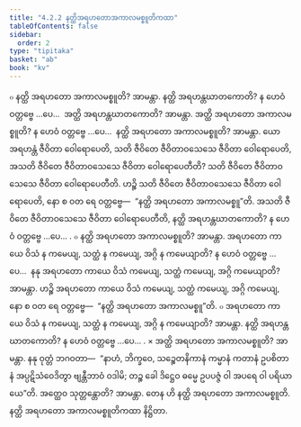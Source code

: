 ```yaml
---
title: "4.2.2 နတ္ထိအရဟတောအကာလမစ္စူတိကထာ"
tableOfContents: false
sidebar:
  order: 2
type: "tipitaka"
basket: "ab"
book: "kv"
---
```



<DynamicBreadcrumb />

<Division number="780" book="kv" e="ch" v="32" p="394">

<Paragraph number="2441" book="kv">
๐ နတ္ထိ အရဟတော အကာလမစ္စူတိ? အာမန္တာ. နတ္ထိ အရဟန္တဃာတကောတိ? န ဟေဝံ ဝတ္တဗ္ဗေ …ပေ…  အတ္ထိ အရဟန္တဃာတကောတိ? အာမန္တာ. အတ္ထိ အရဟတော အကာလမစ္စူတိ? န ဟေဝံ ဝတ္တဗ္ဗေ …ပေ…  နတ္ထိ အရဟတော အကာလမစ္စူတိ? အာမန္တာ. ယော အရဟန္တံ ဇီဝိတာ ဝေါရောပေတိ, သတိ ဇီဝိတေ ဇီဝိတာဝသေသေ ဇီဝိတာ ဝေါရောပေတိ, အသတိ ဇီဝိတေ ဇီဝိတာဝသေသေ ဇီဝိတာ ဝေါရောပေတီတိ? သတိ ဇီဝိတေ ဇီဝိတာဝသေသေ ဇီဝိတာ ဝေါရောပေတီတိ. ဟဉ္စိ သတိ ဇီဝိတေ ဇီဝိတာဝသေသေ ဇီဝိတာ ဝေါရောပေတိ, နော စ ဝတ ရေ ဝတ္တဗ္ဗေ—  “နတ္ထိ အရဟတော အကာလမစ္စူ”တိ. အသတိ ဇီဝိတေ ဇီဝိတာဝသေသေ ဇီဝိတာ ဝေါရောပေတီတိ, နတ္ထိ အရဟန္တဃာတကောတိ? န ဟေဝံ ဝတ္တဗ္ဗေ …ပေ… .
</Paragraph>

</Division>
<Division number="781" book="kv" e="ch" v="32" p="395">

<Paragraph number="2442" book="kv">
๐ နတ္ထိ အရဟတော အကာလမစ္စူတိ? အာမန္တာ. အရဟတော ကာယေ ဝိသံ န ကမေယျ, သတ္ထံ န ကမေယျ, အဂ္ဂိ န ကမေယျာတိ? န ဟေဝံ ဝတ္တဗ္ဗေ …ပေ…  နနု အရဟတော ကာယေ ဝိသံ ကမေယျ, သတ္ထံ ကမေယျ, အဂ္ဂိ ကမေယျာတိ? အာမန္တာ. ဟဉ္စိ အရဟတော ကာယေ ဝိသံ ကမေယျ, သတ္ထံ ကမေယျ, အဂ္ဂိ ကမေယျ, နော စ ဝတ ရေ ဝတ္တဗ္ဗေ—  “နတ္ထိ အရဟတော အကာလမစ္စူ”တိ.
</Paragraph>

<Paragraph number="2443" book="kv">
๐ အရဟတော ကာယေ ဝိသံ န ကမေယျ, သတ္ထံ န ကမေယျ, အဂ္ဂိ န ကမေယျာတိ? အာမန္တာ. နတ္ထိ အရဟန္တဃာတကောတိ? န ဟေဝံ ဝတ္တဗ္ဗေ …ပေ… .
</Paragraph>

</Division>
<Division number="782" book="kv" e="ch" v="32" p="395">

<Paragraph number="2444" book="kv">
× အတ္ထိ အရဟတော အကာလမစ္စူတိ? အာမန္တာ. နနု ဝုတ္တံ ဘဂဝတာ—  “နာဟံ, ဘိက္ခဝေ, သဉ္စေတနိကာနံ ကမ္မာနံ ကတာနံ ဥပစိတာနံ အပ္ပဋိသံဝေဒိတွာ ဗျန္တီဘာဝံ ဝဒါမိ; တဉ္စ ခေါ ဒိဋ္ဌေဝ ဓမ္မေ ဥပပဇ္ဇံ ဝါ အပရေ ဝါ ပရိယာယေ”တိ. အတ္ထေဝ သုတ္တန္တောတိ? အာမန္တာ. တေန ဟိ နတ္ထိ အရဟတော အကာလမစ္စူတိ.

</Paragraph>
</Division>

<Paragraph number="2445" type="center" book="kv">
နတ္ထိ အရဟတော အကာလမစ္စူတိကထာ နိဋ္ဌိတာ.
</Paragraph>